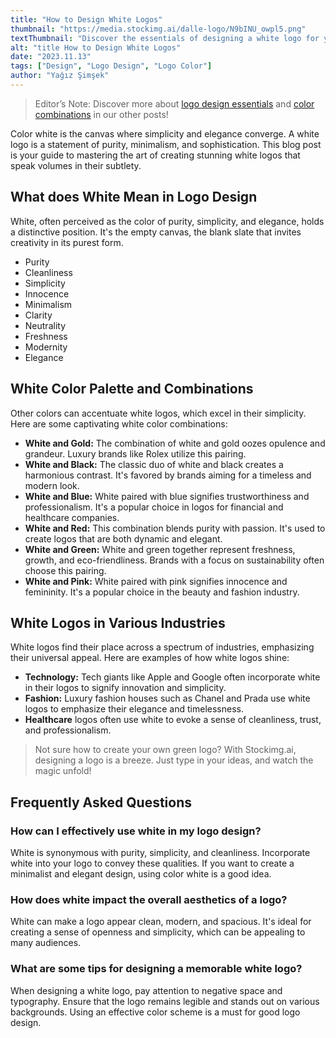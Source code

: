 ```yaml
---
title: "How to Design White Logos"
thumbnail: "https://media.stockimg.ai/dalle-logo/N9bINU_owpl5.png"
textThumbnail: "Discover the essentials of designing a white logo for your business! Learn its meaning in design, color combinations, examples and more!"
alt: "title How to Design White Logos"
date: "2023.11.13"
tags: ["Design", "Logo Design", "Logo Color"]
author: "Yağız Şimşek"
---
```


<CustomImage
  src="https://media.stockimg.ai/dalle-logo/N9bINU_owpl5.png"
  alt="a white lizzard logo"
/>

> Editor’s Note: Discover more about [logo design essentials](https://stockimg.ai/blog/design/how-to-design-a-logo) and [color combinations](https://stockimg.ai/blog/design/the-psychology-of-color-in-design) in our other posts!

Color white is the canvas where simplicity and elegance converge. A white logo is a statement of purity, minimalism, and sophistication. This blog post is your guide to mastering the art of creating stunning white logos that speak volumes in their subtlety.

## What does White Mean in Logo Design

White, often perceived as the color of purity, simplicity, and elegance, holds a distinctive position. It's the empty canvas, the blank slate that invites creativity in its purest form.

- Purity
- Cleanliness
- Simplicity
- Innocence
- Minimalism
- Clarity
- Neutrality
- Freshness
- Modernity
- Elegance

## White Color Palette and Combinations

Other colors can accentuate white logos, which excel in their simplicity. Here are some captivating white color combinations:

- **White and Gold:** The combination of white and gold oozes opulence and grandeur. Luxury brands like Rolex utilize this pairing.
- **White and Black:** The classic duo of white and black creates a harmonious contrast. It's favored by brands aiming for a timeless and modern look.
- **White and Blue:** White paired with blue signifies trustworthiness and professionalism. It's a popular choice in logos for financial and healthcare companies.
- **White and Red:** This combination blends purity with passion. It's used to create logos that are both dynamic and elegant.
- **White and Green:** White and green together represent freshness, growth, and eco-friendliness. Brands with a focus on sustainability often choose this pairing.
- **White and Pink:** White paired with pink signifies innocence and femininity. It's a popular choice in the beauty and fashion industry.

## White Logos in Various Industries

White logos find their place across a spectrum of industries, emphasizing their universal appeal. Here are examples of how white logos shine:
- **Technology:** Tech giants like Apple and Google often incorporate white in their logos to signify innovation and simplicity.
- **Fashion:** Luxury fashion houses such as Chanel and Prada use white logos to emphasize their elegance and timelessness.
-	**Healthcare** logos often use white to evoke a sense of cleanliness, trust, and professionalism.

>Not sure how to create your own green logo? With Stockimg.ai, designing a logo is a breeze. Just type in your ideas, and watch the magic unfold!

## Frequently Asked Questions
### How can I effectively use white in my logo design?
White is synonymous with purity, simplicity, and cleanliness. Incorporate white into your logo to convey these qualities. If you want to create a minimalist and elegant design, using color white is a good idea.
### How does white impact the overall aesthetics of a logo?
White can make a logo appear clean, modern, and spacious. It's ideal for creating a sense of openness and simplicity, which can be appealing to many audiences.
### What are some tips for designing a memorable white logo?
When designing a white logo, pay attention to negative space and typography. Ensure that the logo remains legible and stands out on various backgrounds. Using an effective color scheme is a must for good logo design.
